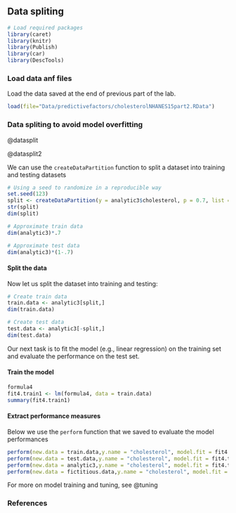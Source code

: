 ## Data spliting {.unnumbered}

```r
# Load required packages
library(caret)
library(knitr)
library(Publish)
library(car)
library(DescTools)
```

### Load data anf files

Load the data saved at the end of previous part of the lab.

```r
load(file="Data/predictivefactors/cholesterolNHANES15part2.RData")
```

### Data spliting to avoid model overfitting

::: column-margin
@datasplit
:::

::: column-margin
@datasplit2
:::

::: callout-tip
We can use the `createDataPartition` function to split a dataset into training and testing datasets
:::

```r
# Using a seed to randomize in a reproducible way 
set.seed(123)
split <- createDataPartition(y = analytic3$cholesterol, p = 0.7, list = FALSE)
str(split)
dim(split)

# Approximate train data
dim(analytic3)*.7 

# Approximate test data
dim(analytic3)*(1-.7) 
```

#### Split the data

Now let us split the dataset into training and testing:

```r
# Create train data
train.data <- analytic3[split,]
dim(train.data)

# Create test data
test.data <- analytic3[-split,]
dim(test.data)
```

Our next task is to fit the model (e.g., linear regression) on the training set and evaluate the performance on the test set.

#### Train the model

```r
formula4
fit4.train1 <- lm(formula4, data = train.data)
summary(fit4.train1)
```

#### Extract performance measures

::: callout-tip
Below we use the `perform` function that we saved to evaluate the model performances
:::

```r
perform(new.data = train.data,y.name = "cholesterol", model.fit = fit4.train1)
perform(new.data = test.data,y.name = "cholesterol", model.fit = fit4.train1)
perform(new.data = analytic3,y.name = "cholesterol", model.fit = fit4.train1)
perform(new.data = fictitious.data,y.name = "cholesterol", model.fit = fit4.train1)
```

::: column-margin
For more on model training and tuning, see @tuning
:::

### References
